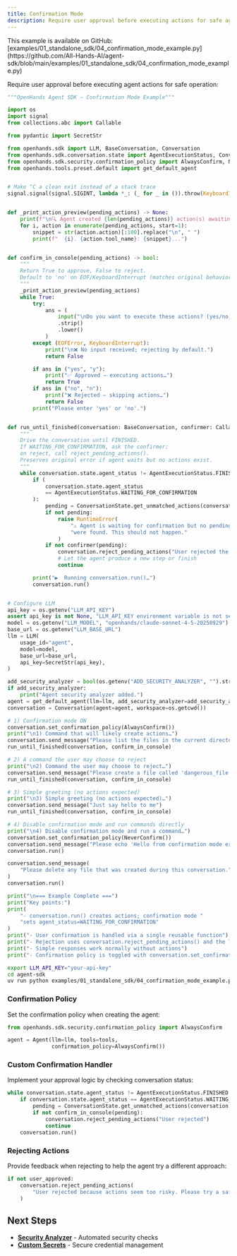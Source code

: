```yaml
---
title: Confirmation Mode
description: Require user approval before executing actions for safe agent operation.
---
```


<Note>
This example is available on GitHub: [examples/01_standalone_sdk/04_confirmation_mode_example.py](https://github.com/All-Hands-AI/agent-sdk/blob/main/examples/01_standalone_sdk/04_confirmation_mode_example.py)
</Note>

Require user approval before executing agent actions for safe operation:

```python icon="python" expandable examples/01_standalone_sdk/04_confirmation_mode_example.py
"""OpenHands Agent SDK — Confirmation Mode Example"""

import os
import signal
from collections.abc import Callable

from pydantic import SecretStr

from openhands.sdk import LLM, BaseConversation, Conversation
from openhands.sdk.conversation.state import AgentExecutionStatus, ConversationState
from openhands.sdk.security.confirmation_policy import AlwaysConfirm, NeverConfirm
from openhands.tools.preset.default import get_default_agent


# Make ^C a clean exit instead of a stack trace
signal.signal(signal.SIGINT, lambda *_: (_ for _ in ()).throw(KeyboardInterrupt()))


def _print_action_preview(pending_actions) -> None:
    print(f"\n🔍 Agent created {len(pending_actions)} action(s) awaiting confirmation:")
    for i, action in enumerate(pending_actions, start=1):
        snippet = str(action.action)[:100].replace("\n", " ")
        print(f"  {i}. {action.tool_name}: {snippet}...")


def confirm_in_console(pending_actions) -> bool:
    """
    Return True to approve, False to reject.
    Default to 'no' on EOF/KeyboardInterrupt (matches original behavior).
    """
    _print_action_preview(pending_actions)
    while True:
        try:
            ans = (
                input("\nDo you want to execute these actions? (yes/no): ")
                .strip()
                .lower()
            )
        except (EOFError, KeyboardInterrupt):
            print("\n❌ No input received; rejecting by default.")
            return False

        if ans in ("yes", "y"):
            print("✅ Approved — executing actions…")
            return True
        if ans in ("no", "n"):
            print("❌ Rejected — skipping actions…")
            return False
        print("Please enter 'yes' or 'no'.")


def run_until_finished(conversation: BaseConversation, confirmer: Callable) -> None:
    """
    Drive the conversation until FINISHED.
    If WAITING_FOR_CONFIRMATION, ask the confirmer;
    on reject, call reject_pending_actions().
    Preserves original error if agent waits but no actions exist.
    """
    while conversation.state.agent_status != AgentExecutionStatus.FINISHED:
        if (
            conversation.state.agent_status
            == AgentExecutionStatus.WAITING_FOR_CONFIRMATION
        ):
            pending = ConversationState.get_unmatched_actions(conversation.state.events)
            if not pending:
                raise RuntimeError(
                    "⚠️ Agent is waiting for confirmation but no pending actions "
                    "were found. This should not happen."
                )
            if not confirmer(pending):
                conversation.reject_pending_actions("User rejected the actions")
                # Let the agent produce a new step or finish
                continue

        print("▶️  Running conversation.run()…")
        conversation.run()


# Configure LLM
api_key = os.getenv("LLM_API_KEY")
assert api_key is not None, "LLM_API_KEY environment variable is not set."
model = os.getenv("LLM_MODEL", "openhands/claude-sonnet-4-5-20250929")
base_url = os.getenv("LLM_BASE_URL")
llm = LLM(
    usage_id="agent",
    model=model,
    base_url=base_url,
    api_key=SecretStr(api_key),
)

add_security_analyzer = bool(os.getenv("ADD_SECURITY_ANALYZER", "").strip())
if add_security_analyzer:
    print("Agent security analyzer added.")
agent = get_default_agent(llm=llm, add_security_analyzer=add_security_analyzer)
conversation = Conversation(agent=agent, workspace=os.getcwd())

# 1) Confirmation mode ON
conversation.set_confirmation_policy(AlwaysConfirm())
print("\n1) Command that will likely create actions…")
conversation.send_message("Please list the files in the current directory using ls -la")
run_until_finished(conversation, confirm_in_console)

# 2) A command the user may choose to reject
print("\n2) Command the user may choose to reject…")
conversation.send_message("Please create a file called 'dangerous_file.txt'")
run_until_finished(conversation, confirm_in_console)

# 3) Simple greeting (no actions expected)
print("\n3) Simple greeting (no actions expected)…")
conversation.send_message("Just say hello to me")
run_until_finished(conversation, confirm_in_console)

# 4) Disable confirmation mode and run commands directly
print("\n4) Disable confirmation mode and run a command…")
conversation.set_confirmation_policy(NeverConfirm())
conversation.send_message("Please echo 'Hello from confirmation mode example!'")
conversation.run()

conversation.send_message(
    "Please delete any file that was created during this conversation."
)
conversation.run()

print("\n=== Example Complete ===")
print("Key points:")
print(
    "- conversation.run() creates actions; confirmation mode "
    "sets agent_status=WAITING_FOR_CONFIRMATION"
)
print("- User confirmation is handled via a single reusable function")
print("- Rejection uses conversation.reject_pending_actions() and the loop continues")
print("- Simple responses work normally without actions")
print("- Confirmation policy is toggled with conversation.set_confirmation_policy()")
```

```bash Running the Example
export LLM_API_KEY="your-api-key"
cd agent-sdk
uv run python examples/01_standalone_sdk/04_confirmation_mode_example.py
```

### Confirmation Policy

Set the confirmation policy when creating the agent:

```python highlight={4}
from openhands.sdk.security.confirmation_policy import AlwaysConfirm

agent = Agent(llm=llm, tools=tools,
              confirmation_policy=AlwaysConfirm())
```

### Custom Confirmation Handler

Implement your approval logic by checking conversation status:

```python highlight={2-3,5}
while conversation.state.agent_status != AgentExecutionStatus.FINISHED:
    if conversation.state.agent_status == AgentExecutionStatus.WAITING_FOR_CONFIRMATION:
        pending = ConversationState.get_unmatched_actions(conversation.state.events)
        if not confirm_in_console(pending):
            conversation.reject_pending_actions("User rejected")
            continue
    conversation.run()
```

### Rejecting Actions

Provide feedback when rejecting to help the agent try a different approach:

```python highlight={2-4}
if not user_approved:
    conversation.reject_pending_actions(
        "User rejected because actions seem too risky. Please try a safer approach."
    )
```

## Next Steps

- **[Security Analyzer](/sdk/guides/security-analyzer)** - Automated security checks
- **[Custom Secrets](/sdk/guides/custom-secrets)** - Secure credential management
